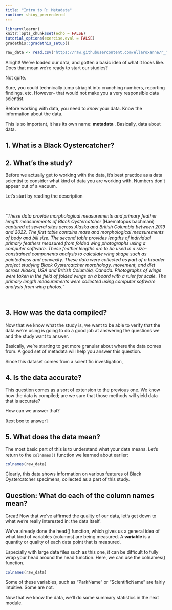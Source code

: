 ```yaml
---
title: "Intro to R: Metadata"
runtime: shiny_prerendered
---
```


```r
library(learnr)
knitr::opts_chunk$set(echo = FALSE)
tutorial_options(exercise.eval = FALSE)
gradethis::gradethis_setup()
```

```r
raw_data <- read.csv("https://raw.githubusercontent.com/ellaroxanne/r_first_data_project/refs/heads/main/data_and_metadata/BLOY_morphology_AlaskaBC.csv")
```
Alright! We've loaded our data, and gotten a basic idea of what it looks like. Does that mean we're ready to start our studies? 

Not quite. 

Sure, you could technically jump striaght into crunching numbers, reporting findings, etc. However-- that would not make you a very responsible data scientist. 

Before working with data, you need to <i> know </i> your data. Know the information about the data. 

This is so important, it has its own name: <b> metadata </b>. Basically, data about data.  

<!-- On github as BLOY_morphologyPrimaryLengths_AlaskaBC_metadata (1).html 
There is also an XML version-->


## 1. What is a Black Oystercatcher? 

<!-- Textbook to answer. Basically just have them google it. Answer we want: North American bird. Other details to provide: Haematopus bachmani, conservation concern (shows us why our data is important) -->

## 2. What's the study? 

Before we actually get to working with the data, it's best practice as a data scientist to consider what kind of data you are working with. Numbers don't appear out of a vacuum. 

Let's start by reading the description 

<!-- Maybe there's a way to like, link to specifically the abstract. Hint to ctrl/cmd+F. -->
 <br>
 
<i> "These data provide morphological measurements and primary feather length measurements of Black Oystercatcher </i>(Haematopus bachmani) <i> captured at several sites across Alaska and British Columbia between 2019 and 2022. The first table contains mass and morphological measurements of body and bill size. The second table provides lengths of individual primary feathers measured from folded wing photographs using a computer software. These feather lengths are to be used in a size-constrained components analysis to calculate wing shape such as pointedness and convexity. These data were collected as part of a broader project studying Black Oystercatcher morphology, movement, and diet across Alaska, USA and British Columbia, Canada. Photographs of wings were taken in the field of folded wings on a board with a ruler for scale. The primary length measurements were collected using computer software analysis from wing photos.
" </i>

<br>

<!-- Textbox to answer. 
Desired answer: Studying morhpological (physical attribute) data on Black Oystercatchers. Collected to understand species morphology, movement, and diet (lifestyle? need a better word) across North America. Basically, we want to better understand this species and how it lives -->

## 3. How was the data compiled? 

Now that we know what the study is, we want to be able to verify that the data we're using is going to do a good job at answering the questions we and the study want to answer. 

Basically, we're starting to get more granular about where the data comes from. 
A good set of metadata will help you answer this question. 

Since this dataset comes from a scientific investigation, 

<!-- Process description section of metadata is helpful -->
<!-- Progressive hints; use this link, on this page, etc.-->


## 4. Is the data accurate?

This question comes as a sort of extension to the previous one. 
We know how the data is compiled; are we sure that those methods will yield data that is accurate? 

How can we answer that?

<!-- How many data points do we have? How are we sure that each parameter was collected well --> 
[text box to answer]


## 5. What does the data mean? 

The most basic part of this is to understand what your data means. Let's return to the <code>colnames()</code> function we learned about earlier:
```r
colnames(raw_data)
```
Clearly, this data shows information on various features of Black Oystercatcher specimens, collected as a part of this study.

## Question: What do each of the column names mean? 

<!-- Perhaps a table or something, with each column name on the left and then a space to type your answer on the right. Or, easy mode like a click and drag matching. --> 
<!-- Or start with the easy ones, offer just a helping guide. Latitude, longitude, date, mass, etc.-->
Great! Now that we've affirmed the quality of our data, let's get down to what we're really interested in: the data itself.

We've already done the head() function, which gives us a general idea of what kind of variables (columns) are being measured. A <b> variable </b> is a quantity or quality of each data point that is measured. 

Especially with large data files such as this one, it can be difficult to fully wrap your head around the head function. Here, we can use the colnames() function.

<!-- I want the user to be able to type this function in -->

```r
colnames(raw_data)
```

Some of these variables, such as "ParkName" or "ScientificName" are fairly intuitive. 
Some are not. 

<!-- Exercise: Identify in 1-2 sentences what each variable does-->
<!-- We can have as an example. Region: The part of the study group from which the specimen originates. -->

Now that we know the data, we'll do some summary statistics in the next module.
